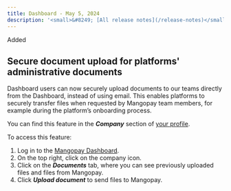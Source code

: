 ```yaml
---
title: Dashboard - May 5, 2024
description: '<small>&#8249; [All release notes](/release-notes)</small>'
---
```


<div class="release-notes-page">

<div class="pill pill-green">Added</div>  

## Secure document upload for platforms' administrative documents

Dashboard users can now securely upload documents to our teams directly from the Dashboard, instead of using email. This enables platforms to securely transfer files when requested by Mangopay team members, for example during the platform’s onboarding process.

You can find this feature in the ***Company*** section of <a href="https://hub.mangopay.com/user-profile">your profile</a>.

To access this feature:

1. Log in to the <a href="https://hub.mangopay.com/" target="blank">Mangopay Dashboard</a>.
2. On the top right, click on the company icon.
3. Click on the ***Documents*** tab, where you can see previously uploaded files and files from Mangopay. 
5. Click ***Upload document*** to send files to Mangopay.

</div>